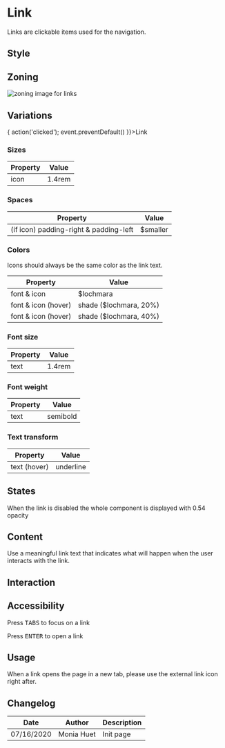

<Meta title="Components/Link" />

<TableOfContent />

# Link

Links are clickable items used for the navigation.

## Style

## Zoning

<img src={LinkZoning} alt="zoning image for links" className="full" class="full" />


## Variations

<Preview>
  <Story name="default">
		<Link href="#" onClick={event => { action('clicked'); event.preventDefault() }}>Link</Link>
	</Story>
 </Preview>

### Sizes <a id="sizes" />

| Property                       | Value             | 
| ------------------------------ | ----------------- | 
| icon           	             | 1.4rem            | 

### Spaces <a id="spaces" />

| Property          		                | Value             | 
| ----------------------------------------- | ----------------- | 
| (if icon) padding-right & padding-left	| $smaller          | 

### Colors <a id="colors" />

Icons should always be the same color as the link text.

| Property                       | Value                               | 
| ------------------------------ | ----------------------------------- | 
| font & icon		             | $lochmara                           |
| font & icon	(hover)	         | shade ($lochmara, 20%)              |
| font & icon	(hover)	         | shade ($lochmara, 40%)              |

### Font size <a id="fonts" />

| Property                       | Value             | 
| ------------------------------ | ----------------- |
| text							 | 1.4rem 			 |

### Font weight

| Property                       | Value             | 
| ------------------------------ | ----------------- |
| text							 | semibold 		 |

### Text transform

| Property                       | Value             | 
| ------------------------------ | ----------------- |
| text (hover)					 | underline 		 |

## States

When the link is disabled the whole component is displayed with 0.54 opacity

## Content

Use a meaningful link text that indicates what will happen when the user interacts with the link.

## Interaction

## Accessibility

Press <kbd>TABS</kbd> to focus on a link

Press <kbd>ENTER</kbd> to open a link

## Usage

When a link opens the page in a new tab, please use the external link icon right after.

## Changelog

| Date       | Author | Description |
| ---------- | ------ | ----------- |
| 07/16/2020 | Monia Huet  | Init page   |